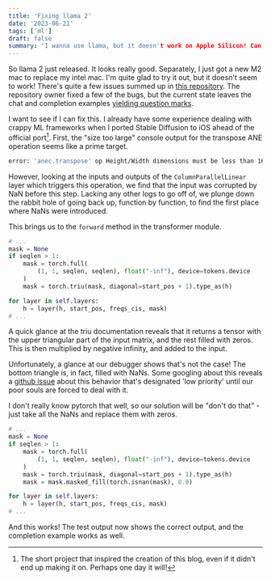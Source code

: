 ```yaml
---
title: 'Fixing llama 2'
date: '2023-06-21'
tags: ['ml']
draft: false
summary: 'I wanna use llama, but it doesn't work on Apple Silicon! Can we fix it?'
---
```


So llama 2 just released. It looks really good. Separately, I just got a new M2 mac to replace
my intel mac. I'm quite glad to try it out, but it doesn't seem to work! There's quite a few issues
summed up in [this repository](https://github.com/Samyak2/llama-mps).
The repository owner fixed a few of the bugs, but the current state leaves the chat and completion examples
[yielding question marks](https://github.com/pytorch/pytorch/issues/105665).

I want to see if I can fix this. I already have some experience dealing with crappy ML frameworks
when I ported Stable Diffusion to iOS ahead of the official port[^1].
First, the "size too large" console output for the transpose ANE operation seems like a prime target.
```bash
error: 'anec.transpose' op Height/Width dimensions must be less than 16384
```

However, looking at the inputs and outputs of the `ColumnParallelLinear` layer which triggers this operation,
we find that the input was corrupted by NaN before this step. Lacking any other logs to go off of, we plunge down the
rabbit hole of going back up, function by function, to find the first place where NaNs were introduced.

This brings us to the `forward` method in the transformer module.

```python
# ...
mask = None
if seqlen > 1:
    mask = torch.full(
        (1, 1, seqlen, seqlen), float("-inf"), device=tokens.device
    )
    mask = torch.triu(mask, diagonal=start_pos + 1).type_as(h)

for layer in self.layers:
    h = layer(h, start_pos, freqs_cis, mask)
# ...
```

A quick glance at the triu documentation reveals that it returns a tensor with the upper triangular part of the input
matrix, and the rest filled with zeros. This is then multiplied by negative infinity, and added to the input.

Unfortunately, a glance at our debugger shows that's not the case! The bottom triangle is, in fact, filled with NaNs.
Some googling about this reveals a [github issue](https://github.com/pytorch/pytorch/issues/100005) about this behavior
that's designated 'low priority' until our poor souls are forced to deal with it.

I don't really know pytorch that well, so our solution will be "don't do that" - just take all the NaNs and replace them
with zeros.

```python
# ...
mask = None
if seqlen > 1:
    mask = torch.full(
        (1, 1, seqlen, seqlen), float("-inf"), device=tokens.device
    )
    mask = torch.triu(mask, diagonal=start_pos + 1).type_as(h)
    mask = mask.masked_fill(torch.isnan(mask), 0.0)

for layer in self.layers:
    h = layer(h, start_pos, freqs_cis, mask)
# ...
```

And this works! The test output now shows the correct output, and the completion example works as well.



[^1]: The short project that inspired the creation
of this blog, even if it didn't end up making it on.
Perhaps one day it will!